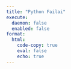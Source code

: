 ```yaml
---
title: "Python Failai"
execute:
  daemon: false
  enabled: false
format:
  html:
    code-copy: true
    eval: false
    echo: true
---
```

